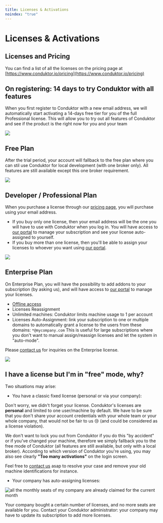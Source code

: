 ```yaml
---
title: Licenses & Activations
noindex: "true"
---
```


# Licenses & Activations

## Licenses and Pricing

You can find a list of all the licenses on the pricing page at [https://www.conduktor.io/pricing](https://www.conduktor.io/pricing)

## On registering: 14 days to try Conduktor with all features

When you first register to Conduktor with a new email address, we will automatically start activating a 14-days free tier for you of the full Professional license. This will allow you to try out all features of Conduktor and see if the product is the right now for you and your team

![](<../../assets/image (29).png>)

## Free Plan

After the trial period, your account will fallback to the free plan where you can stil use Conduktor for local development (with one broker only). All features are still available except this one broker requirement.

![](<../../assets/image (34).png>)

## Developer / Professional Plan

When you purchase a license through our [pricing page](https://www.conduktor.io/pricing), you will purchase using your email address.

- If you buy only one license, then your email address will be the one you will have to use with Conduktor when you log in. You will have access to [our portal](https://account.conduktor.io) to manage your subscription and see your license auto-assigned to yourself.
- If you buy more than one license, then you'll be able to assign your licenses to whoever you want using [our portal](https://account.conduktor.io).

![](<../../assets/image (19).png>)

## Enterprise Plan

On Enterprise Plan, you will have the possibility to add addons to your subscription (by asking us), and will have access to [our portal](https://account.conduktor.io) to manage your licenses.

- [Offline access](/desktop/conduktor-first-steps/licenses-and-activations/offline-licenses)
- Licenses Reassignment
- Unlimited machines: Conduktor limits machine usage to 1 per account
- Licenses Auto-Assignment: link your subscription to one or multiple domains to automatically grant a license to the users from these domains: `*@mycompany.com` This is useful for large subscriptions where you don't want to manual assign/reassign licenses and let the system in "auto-mode".

Please [contact us](https://www.conduktor.io/contact) for inquiries on the Enterprise license.

![](<../../assets/image (14).png>)

## I have a license but I'm in "free" mode, why?

Two situations may arise:

- You have a classic fixed license (personal or via your company):

Don't worry, we didn't forget your license. Conduktor's licenses are **personal** and limited to one user/machine by default. We have to be sure that you don't share your account credentials with your whole team or your whole company, that would not be fair to us 😢 (and could be considered as a license violation).

We don't want to lock you out from Conduktor if you do this "by accident" or if you've changed your machine, therefore we simply fallback you to the free mode of Conduktor (all features are still available, but only with a local broker). According to which version of Conduktor you're using, you may also see clearly **"Too many activations"** on the login screen.

Feel free to [contact us](mailto:support@conduktor.io) asap to resolve your case and remove your old machine identifications for instance.

- Your company has auto-assigning licenses:

![all the monthly seats of my company are already claimed for the current month](../../assets/screenshot-2020-10-14-at-09.08.55.png)

Your company bought a certain number of licenses, and no more seats are available for you. Contact your Conduktor administrator: your company may have to update its subscription to add more licenses.
